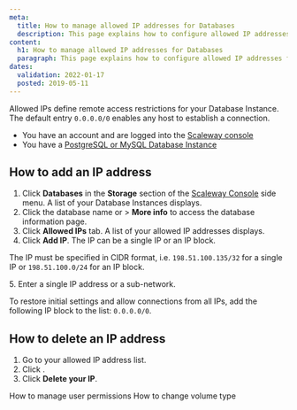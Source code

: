 ```yaml
---
meta:
  title: How to manage allowed IP addresses for Databases
  description: This page explains how to configure allowed IP addresses for Databases
content:
  h1: How to manage allowed IP addresses for Databases
  paragraph: This page explains how to configure allowed IP addresses for Databases
dates:
  validation: 2022-01-17
  posted: 2019-05-11
---
```


Allowed IPs define remote access restrictions for your Database Instance. The default entry `0.0.0.0/0` enables any host to establish a connection.

<Message type="requirement">

- You have an account and are logged into the [Scaleway console](https://console.scaleway.com)
- You have a [PostgreSQL or MySQL Database Instance](/databases/databases-for-postgresql-and-mysql/concepts/#managed-database)

</Message>

## How to add an IP address

1. Click **Databases** in the **Storage** section of the [Scaleway Console](https://console.scaleway.com) side menu. A list of your Database Instances displays.
2. Click the database name or <Icon name="more" /> > **More info** to access the database information page.
3. Click **Allowed IPs** tab. A list of your allowed IP addresses displays.
4. Click **Add IP**. The IP can be a single IP or an IP block. 
  <Message type="note">

  The IP must be specified in CIDR format, i.e. `198.51.100.135/32` for a single IP or `198.51.100.0/24` for an IP block.

  </Message>
5. Enter a single IP address or a sub-network.
  <Message type="note">

  To restore initial settings and allow connections from all IPs, add the following IP block to the list: `0.0.0.0/0`.

  </Message>

## How to delete an IP address

1. Go to your allowed IP address list.
2. Click <Icon name="delete" />.
3. Click **Delete your IP**.

<Navigation title="See Also">
  <PreviousButton to="/databases/databases-for-postgresql-and-mysql/how-to/manage-permissions/">How to manage user permissions</PreviousButton>
  <NextButton to="/databases/databases-for-postgresql-and-mysql/how-to/change-volume-type/">How to change volume type</NextButton>
</Navigation>
